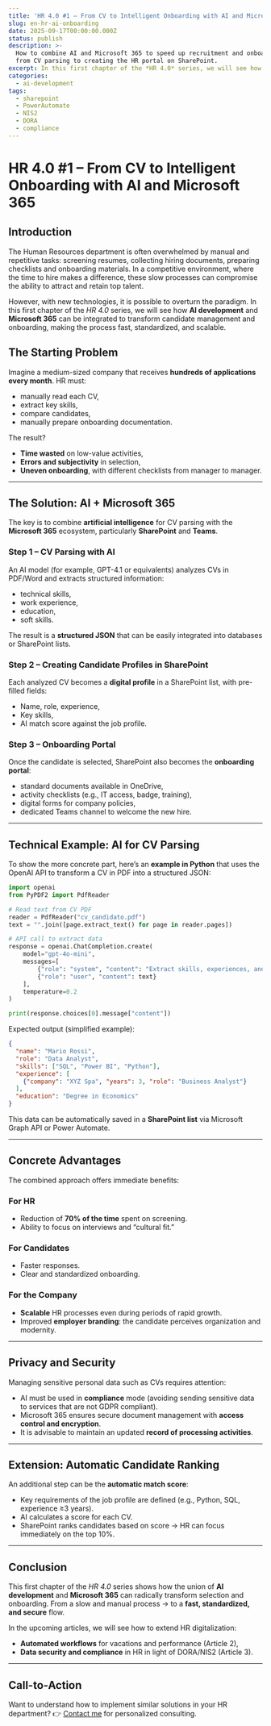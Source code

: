```yaml
---
title: 'HR 4.0 #1 – From CV to Intelligent Onboarding with AI and Microsoft 365'
slug: en-hr-ai-onboarding
date: 2025-09-17T00:00:00.000Z
status: publish
description: >-
  How to combine AI and Microsoft 365 to speed up recruitment and onboarding:
  from CV parsing to creating the HR portal on SharePoint.
excerpt: In this first chapter of the *HR 4.0* series, we will see how **AI development** and **Microsoft 365** can be integrated to transform candidate management and onboarding, making the process fast, standardized, and scalable.
categories:
  - ai-development
tags:
  - sharepoint
  - PowerAutomate
  - NIS2
  - DORA
  - compliance
---
```

# HR 4.0 #1 – From CV to Intelligent Onboarding with AI and Microsoft 365

## Introduction

The Human Resources department is often overwhelmed by manual and repetitive tasks: screening resumes, collecting hiring documents, preparing checklists and onboarding materials.
In a competitive environment, where the time to hire makes a difference, these slow processes can compromise the ability to attract and retain top talent.

However, with new technologies, it is possible to overturn the paradigm. In this first chapter of the *HR 4.0* series, we will see how **AI development** and **Microsoft 365** can be integrated to transform candidate management and onboarding, making the process fast, standardized, and scalable.

## The Starting Problem

Imagine a medium-sized company that receives **hundreds of applications every month**.
HR must:

* manually read each CV,
* extract key skills,
* compare candidates,
* manually prepare onboarding documentation.

The result?

* **Time wasted** on low-value activities,
* **Errors and subjectivity** in selection,
* **Uneven onboarding**, with different checklists from manager to manager.

---

## The Solution: AI + Microsoft 365

The key is to combine **artificial intelligence** for CV parsing with the **Microsoft 365** ecosystem, particularly **SharePoint** and **Teams**.

### Step 1 – CV Parsing with AI

An AI model (for example, GPT-4.1 or equivalents) analyzes CVs in PDF/Word and extracts structured information:

* technical skills,
* work experience,
* education,
* soft skills.

The result is a **structured JSON** that can be easily integrated into databases or SharePoint lists.

### Step 2 – Creating Candidate Profiles in SharePoint

Each analyzed CV becomes a **digital profile** in a SharePoint list, with pre-filled fields:

* Name, role, experience,
* Key skills,
* AI match score against the job profile.

### Step 3 – Onboarding Portal

Once the candidate is selected, SharePoint also becomes the **onboarding portal**:

* standard documents available in OneDrive,
* activity checklists (e.g., IT access, badge, training),
* digital forms for company policies,
* dedicated Teams channel to welcome the new hire.

---

## Technical Example: AI for CV Parsing

To show the more concrete part, here’s an **example in Python** that uses the OpenAI API to transform a CV in PDF into a structured JSON:

```python
import openai
from PyPDF2 import PdfReader

# Read text from CV PDF
reader = PdfReader("cv_candidato.pdf")
text = "".join([page.extract_text() for page in reader.pages])

# API call to extract data
response = openai.ChatCompletion.create(
    model="gpt-4o-mini",
    messages=[
        {"role": "system", "content": "Extract skills, experiences, and education from a CV. Respond in JSON."},
        {"role": "user", "content": text}
    ],
    temperature=0.2
)

print(response.choices[0].message["content"])
```

Expected output (simplified example):

```json
{
  "name": "Mario Rossi",
  "role": "Data Analyst",
  "skills": ["SQL", "Power BI", "Python"],
  "experience": [
    {"company": "XYZ Spa", "years": 3, "role": "Business Analyst"}
  ],
  "education": "Degree in Economics"
}
```

This data can be automatically saved in a **SharePoint list** via Microsoft Graph API or Power Automate.

---

## Concrete Advantages

The combined approach offers immediate benefits:

### For HR

* Reduction of **70% of the time** spent on screening.
* Ability to focus on interviews and “cultural fit.”

### For Candidates

* Faster responses.
* Clear and standardized onboarding.

### For the Company

* **Scalable** HR processes even during periods of rapid growth.
* Improved **employer branding**: the candidate perceives organization and modernity.

---

## Privacy and Security

Managing sensitive personal data such as CVs requires attention:

* AI must be used in **compliance** mode (avoiding sending sensitive data to services that are not GDPR compliant).
* Microsoft 365 ensures secure document management with **access control and encryption**.
* It is advisable to maintain an updated **record of processing activities**.

---

## Extension: Automatic Candidate Ranking

An additional step can be the **automatic match score**:

* Key requirements of the job profile are defined (e.g., Python, SQL, experience ≥3 years).
* AI calculates a score for each CV.
* SharePoint ranks candidates based on score → HR can focus immediately on the top 10%.

---

## Conclusion

This first chapter of the *HR 4.0* series shows how the union of **AI development** and **Microsoft 365** can radically transform selection and onboarding.
From a slow and manual process → to a **fast, standardized, and secure** flow.

In the upcoming articles, we will see how to extend HR digitalization:

* **Automated workflows** for vacations and performance (Article 2),
* **Data security and compliance** in HR in light of DORA/NIS2 (Article 3).

---

## Call-to-Action

Want to understand how to implement similar solutions in your HR department?
👉 [Contact me](/contact) for personalized consulting.
